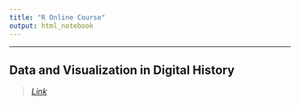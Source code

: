 ```yaml
---
title: "R Online Course"
output: html_notebook
---
```

___

## **Data and Visualization in Digital History**
> [_Link_](https://lincolnmullen.com/courses/data-dh.2016/)
>